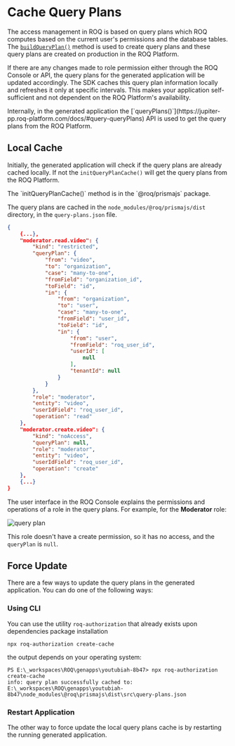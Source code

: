 
# Cache Query Plans

The access management in ROQ is based on query plans which ROQ computes based on the current user's permissions and the database tables. The [`buildQueryPlan()`](https://jupiter-pp.roq-platform.com/docs/#mutation-buildQueryPlan) method is used to create query plans and these query plans are created on production in the ROQ Platform.

If there are any changes made to role permission either through the ROQ Console or API, the query plans for the generated application will be updated accordingly. The SDK caches this query plan information locally and refreshes it only at specific intervals. This makes your application self-sufficient and not dependent on the ROQ Platform's availability.

<Callout type="info">
Internally, in the generated application the [`queryPlans()`](https://jupiter-pp.roq-platform.com/docs/#query-queryPlans) API is used to get the query plans from the ROQ Platform.
</Callout>

## Local Cache

Initially, the generated application will check if the query plans are already cached locally. If not the `initQueryPlanCache()` will get the query plans from the ROQ Platform.

<Callout type="info">
The `initQueryPlanCache()` method is in the `@roq/prismajs` package.
</Callout>

The query plans are cached in the `node_modules/@roq/prismajs/dist` directory, in the `query-plans.json` file.

```json filename="node_modules/@roq/prismajs/dist/query-plans.json"
{
	{...},
	"moderator.read.video": {
		"kind": "restricted",
		"queryPlan": {
			"from": "video",
			"to": "organization",
			"case": "many-to-one",
			"fromField": "organization_id",
			"toField": "id",
			"in": {
				"from": "organization",
				"to": "user",
				"case": "many-to-one",
				"fromField": "user_id",
				"toField": "id",
				"in": {
					"from": "user",
					"fromField": "roq_user_id",
					"userId": [
						null
					],
					"tenantId": null
				}
			}
		},
		"role": "moderator",
		"entity": "video",
		"userIdField": "roq_user_id",
		"operation": "read"
	},
	"moderator.create.video": {
		"kind": "noAccess",
		"queryPlan": null,
		"role": "moderator",
		"entity": "video",
		"userIdField": "roq_user_id",
		"operation": "create"
	},
	{...}
}
```

The user interface in the ROQ Console explains the permissions and operations of a role in the query plans. For example, for the **Moderator** role:

![query plan](/roles-for-query-plans.png)

This role doesn't have a create permission, so it has no access, and the `queryPlan` is `null`.

## Force Update

There are a few ways to update the query plans in the generated application. You can do one of the following ways:

### Using CLI
You can use the utility `roq-authorization` that already exists upon dependencies package installation

```shell
npx roq-authorization create-cache
```
the output depends on your operating system:

```shell
PS E:\_workspaces\ROQ\genapps\youtubiah-8b47> npx roq-authorization create-cache
info: query plan successfully cached to: E:\_workspaces\ROQ\genapps\youtubiah-8b47\node_modules\@roq\prismajs\dist\src\query-plans.json
```

### Restart Application

The other way to force update the local query plans cache is by restarting the running generated application.
